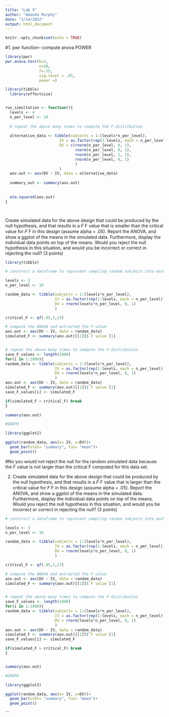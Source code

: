 ```yaml
---
title: "Lab 5"
author: "Amanda Murphy"
date: "3/14/2022"
output: html_document
---
```


```r
knitr::opts_chunk$set(echo = TRUE)
```

#1. pwr function-- compute anova POWER

```r

library(pwr)
pwr.anova.test(k=3,
               n=10,
               f=.25,
               sig.level = .05,
               power =)

```

```r
library(tibble)
  library(effectsize)


run_simultation <- function(){
  levels <- 4
  n_per_level <- 10
  
  # repeat the above many times to compute the F-distribution
  
  alternative_data <- tibble(subjects = 1:(levels*n_per_level),
                        IV = as.factor(rep(1:levels, each = n_per_level)),
                        DV = c(rnorm(n_per_level, 0, 1),
                               rnorm(n_per_level, 0, 1),
                               rnorm(n_per_level, 1, 1),
                               rnorm(n_per_level, 0, 1)
                               )
                        )
  aov.out <- aov(DV ~ IV, data = alternative_data)
  
  summary_out <- summary(aov.out)
  
  
  eta.squared(aov.out) 
}




```





Create simulated data for the above design that could be produced by the null hypothesis, and that results in a 𝐹
F
 value that is smaller than the critical value for 𝐹
F
 in this design (assume alpha = .05). Report the ANOVA, and show a ggplot of the means in the simulated data. Furthermore, display the individual data points on top of the means. Would you reject the null hypothesis in this situation, and would you be incorrect or correct in rejecting the null? (3 points)

```r

library(tibble)

# construct a dataframe to represent sampling random subjects into each group of the design

levels <- 3
n_per_level <- 10

random_data <- tibble(subjects = 1:(levels*n_per_level),
                      IV = as.factor(rep(1:levels, each = n_per_level)),
                      DV = rnorm(levels*n_per_level, 0, 1)
                      )

critical_F <- qf(.95,2,27)

# compute the ANOVA and extracted the F-value
aov.out <- aov(DV ~ IV, data = random_data)
simulated_F <- summary(aov.out)[[1]]$`F value`[1]


# repeat the above many times to compute the F-distribution
save_F_values <- length(1000)
for(i in 1:1000){
random_data <- tibble(subjects = 1:(levels*n_per_level),
                      IV = as.factor(rep(1:levels, each = n_per_level)),
                      DV = rnorm(levels*n_per_level, 0, 1)
                      )
aov.out <- aov(DV ~ IV, data = random_data)
simulated_F <- summary(aov.out)[[1]]$`F value`[1]
save_F_values[i] <- simulated_F

if(simulated_F < critical_F) break
}

summary(aov.out)

#GRAPH

library(ggplot2)

ggplot(random_data, aes(x= IV, y=DV))+
  geom_bar(stat= "summary", fun= "mean")+
  geom_point()
```

#No you would not reject the null for the random simulated data because the F value is not larger than the critical F computed for this data set.

2. Create simulated data for the above design that could be produced by the null hypothesis, and that results in a 𝐹
F
 value that is larger than the critical value for 𝐹
F
 in this design (assume alpha = .05). Report the ANOVA, and show a ggplot of the means in the simulated data. Furthermore, display the individual data points on top of the means. Would you reject the null hypothesis in this situation, and would you be incorrect or correct in rejecting the null? (3 points)

```r
# construct a dataframe to represent sampling random subjects into each group of the design

levels <- 3
n_per_level <- 10

random_data <- tibble(subjects = 1:(levels*n_per_level),
                      IV = as.factor(rep(1:levels, each = n_per_level)),
                      DV = rnorm(levels*n_per_level, 0, 1)
                      )

critical_F <- qf(.95,2,27)

# compute the ANOVA and extracted the F-value
aov.out <- aov(DV ~ IV, data = random_data)
simulated_F <- summary(aov.out)[[1]]$`F value`[1]


# repeat the above many times to compute the F-distribution
save_F_values <- length(1000)
for(i in 1:1000){
random_data <- tibble(subjects = 1:(levels*n_per_level),
                      IV = as.factor(rep(1:levels, each = n_per_level)),
                      DV = rnorm(levels*n_per_level, 0, 1)
                      )
aov.out <- aov(DV ~ IV, data = random_data)
simulated_F <- summary(aov.out)[[1]]$`F value`[1]
save_F_values[i] <- simulated_F

if(simulated_F > critical_F) break
}


summary(aov.out)

#GRAPH

library(ggplot2)

ggplot(random_data, aes(x= IV, y=DV))+
  geom_bar(stat= "summary", fun= "mean")+
  geom_point()
```
```




